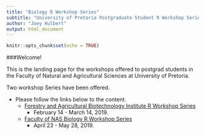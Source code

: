 ```yaml
---
title: "Biology R Workshop Series"
subtitle: "University of Pretoria Postgraduate Student R Workshop Series"
author: "Joey Hulbert"
output: html_document
---
```


```r
knitr::opts_chunk$set(echo = TRUE)
```

###Welcome! 

This is the landing page for the workshops offered to postgrad students in the Faculty of Natural and Agricultural Sciences at University of Pretoria.

Two workshop Series have been offered.

* Please follow the links below to the content. 
    + [Forestry and Agricultural Biotechnology Institute R Workshop Series](http://jmhulbert.github.io/r/fabi/)
        + February 14 - March 14, 2019.
    + [Faculty of NAS Biology R Workshop Series](http://jmhulbert.github.io/r/bio/)
        + April 23 - May 28, 2019.

